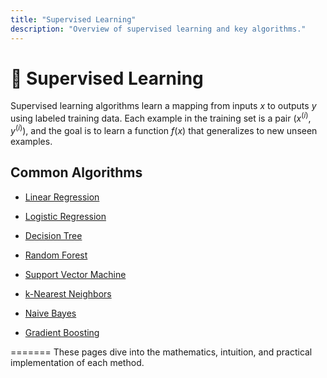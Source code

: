 ```yaml
---
title: "Supervised Learning"
description: "Overview of supervised learning and key algorithms."
---
```


# 📘 Supervised Learning

Supervised learning algorithms learn a mapping from inputs $x$ to outputs $y$ using labeled training data. Each example in the training set is a pair $(x^{(i)}, y^{(i)})$, and the goal is to learn a function $f(x)$ that generalizes to new unseen examples.

## Common Algorithms

- [Linear Regression](./linear-regression)
- [Logistic Regression](./logistic-regression)

- [Decision Tree](./decision-tree)
- [Random Forest](./random-forest)
- [Support Vector Machine](./svm)
- [k-Nearest Neighbors](./k-nearest-neighbors)
- [Naive Bayes](./naive-bayes)
- [Gradient Boosting](./gradient-boosting)

=======
These pages dive into the mathematics, intuition, and practical implementation of each method.
